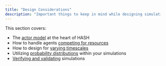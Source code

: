 ```yaml
---
title: "Design Considerations"
description: "Important things to keep in mind while designing simulations"
---
```


This section covers:

- The [actor model](/docs/simulations/create/design-considerations/actor-model) at the heart of HASH
- How to handle agents [competing for resources](/docs/simulations/create/design-considerations/resource-access)
- How to design for [varying timescales](/docs/simulations/create/design-considerations/timescales)
- Utilizing [probability distributions](/docs/simulations/create/design-considerations/distributions) within your simulations
- [Verifying and validating](/docs/simulations/create/design-considerations/verify-validate) simulations